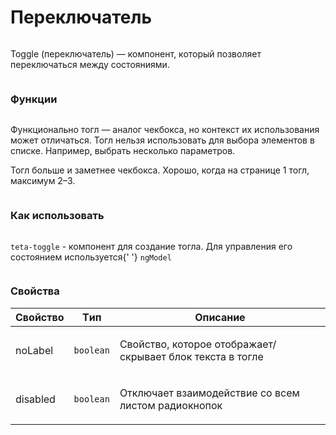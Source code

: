
<Meta of={toggleStories} />

<div class="column gap-24">
  <h1>Переключатель</h1>
  <div class="column">
    <p>Toggle (переключатель) — компонент, который позволяет переключаться между состояниями.</p>
  </div>
  <h3>Функции</h3>
  <div class="column">
    <p>
      Функционально тогл — аналог чекбокса, но контекст их использования может отличаться. Тогл нельзя использовать для
      выбора элементов в списке. Например, выбрать несколько параметров.
    </p>
    <p>Тогл больше и заметнее чекбокса. Хорошо, когда на странице 1 тогл, максимум 2–3.</p>
  </div>
  <h3>Как использовать</h3>
  <div class="column">
    <p>
      <code>teta-toggle</code> - компонент для создание тогла. Для управления его состоянием используется{' '}
      <code>ngModel</code>
    </p>
  </div>
  <h3>Свойства</h3>
  <table>
    <thead>
      <tr>
        <th>Свойство</th>
        <th>Tип</th>
        <th>Описание</th>
      </tr>
    </thead>
    <tbody>
      <tr>
        <td class="text-align-center">
          <p>noLabel</p>
        </td>
        <td class="text-align-center">
          <code>boolean</code>
        </td>
        <td class="text-align-center">
          <p>Свойство, которое отображает/скрывает блок текста в тогле</p>
        </td>
      </tr>
      <tr>
        <td class="text-align-center">
          <p>disabled</p>
        </td>
        <td class="text-align-center">
          <code>boolean</code>
        </td>
        <td class="text-align-center">
          <p>Отключает взаимодействие со всем листом радиокнопок</p>
        </td>
      </tr>
    </tbody>
  </table>
</div>
